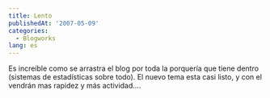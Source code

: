 ```yaml
---
title: Lento
publishedAt: '2007-05-09'
categories:
  - Blogworks
lang: es
---
```


Es increíble como se arrastra el blog por toda la porquería que tiene dentro (sistemas de estadísticas sobre todo). El nuevo tema esta casi listo, y con el vendrán mas rapidez y más actividad....
